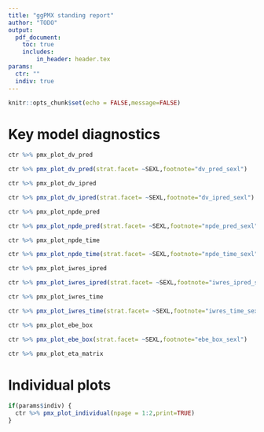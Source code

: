 ```yaml
---
title: "ggPMX standing report"
author: "TODO"
output: 
  pdf_document:
    toc: true
    includes:
        in_header: header.tex 
params:
  ctr: ""
  indiv: true
---
```


```r
knitr::opts_chunk$set(echo = FALSE,message=FALSE)
```


# Key model diagnostics


```r
ctr %>% pmx_plot_dv_pred
```

```r
ctr %>% pmx_plot_dv_pred(strat.facet= ~SEXL,footnote="dv_pred_sexl")
```

```r
ctr %>% pmx_plot_dv_ipred
```

```r
ctr %>% pmx_plot_dv_ipred(strat.facet= ~SEXL,footnote="dv_ipred_sexl")
```

```r
ctr %>% pmx_plot_npde_pred
```

```r
ctr %>% pmx_plot_npde_pred(strat.facet= ~SEXL,footnote="npde_pred_sexl")
```

```r
ctr %>% pmx_plot_npde_time
```

```r
ctr %>% pmx_plot_npde_time(strat.facet= ~SEXL,footnote="npde_time_sexl")
```

```r
ctr %>% pmx_plot_iwres_ipred
```

```r
ctr %>% pmx_plot_iwres_ipred(strat.facet= ~SEXL,footnote="iwres_ipred_sexl")
```

```r
ctr %>% pmx_plot_iwres_time
```

```r
ctr %>% pmx_plot_iwres_time(strat.facet= ~SEXL,footnote="iwres_time_sexl")
```


```r
ctr %>% pmx_plot_ebe_box
```

```r
ctr %>% pmx_plot_ebe_box(strat.facet= ~SEXL,footnote="ebe_box_sexl")
```

\blandscape
```r
ctr %>% pmx_plot_eta_matrix
```
\elandscape


# Individual plots


```r
if(params$indiv) {
  ctr %>% pmx_plot_individual(npage = 1:2,print=TRUE)
}
```
